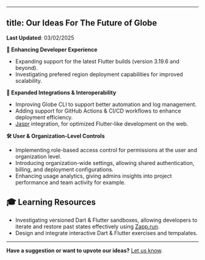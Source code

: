 
---
title: Our Ideas For The Future of Globe
---

**Last Updated**: 03/02/2025 

**🚀 Enhancing Developer Experience**  
- Expanding support for the latest Flutter builds (version 3.19.6 and beyond).  
- Investigating prefered region deployment capabilities for improved scalability.   

**🔗 Expanded Integrations & Interoperability**  
- Improving Globe CLI to support better automation and log management. 
- Adding support for GitHub Actions & CI/CD workflows to enhance deployment efficiency. 
- [Jaspr](https://pub.dev/packages/jaspr) integration, for optimized Flutter-like development on the web.

**🛠 User & Organization-Level Controls**
- Implementing role-based access control for permissions at the user and organization level.
- Introducing organization-wide settings, allowing shared authentication, billing, and deployment configurations.
- Enhancing usage analytics, giving admins insights into project performance and team activity for example. 

## **🎓 Learning Resources**  
- Investigating versioned Dart & Flutter sandboxes, allowing developers to iterate and restore past states effectively using [Zapp.run](https://zapp.run/).  
- Design and integrate interactive Dart & Flutter exercises and tempalates. 

---- 

**Have a suggestion or want to upvote our ideas?** [Let us know](https://invertase.canny.io/globe).  



